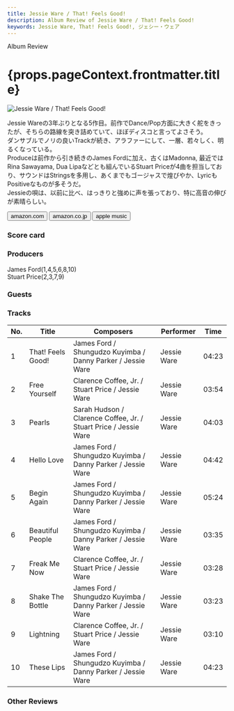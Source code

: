 ```yaml
---
title: Jessie Ware / That! Feels Good!
description: Album Review of Jessie Ware / That! Feels Good!
keywords: Jessie Ware, That! Feels Good!, ジェシー・ウェア
---
```






<p className="largeP">Album Review</p>
<h1 className="h1--no--margin">{props.pageContext.frontmatter.title}</h1>

<Row  className="image-card-group">
	<Column colMd={3} colLg={4} noGutterMdLeft="">
       <ImageCard>

![Jessie Ware / That! Feels Good!](../../images/cd/jessieware5L.jpg)

</ImageCard>
	</Column>
	<Column colMd={4} colLg={8} noGutterMdLeft="">
		<p>
			Jessie Wareの3年ぶりとなる5作目。前作でDance/Pop方面に大きく舵をきったが、そちらの路線を突き詰めていて、ほぼディスコと言ってよさそう。
			<br/>ダンサブルでノリの良いTrackが続き、アラファーにして、一層、若々しく、明るくなっている。
			<br/>Produceは前作から引き続きのJames Fordに加え、古くはMadonna, 最近ではRina Sawayama, Dua Lipaなどとも組んでいるStuart Priceが4曲を担当しており、サウンドはStringsを多用し、あくまでもゴージャスで煌びやか、LyricもPositiveなものが多そうだ。
			<br/>Jessieの唄は、以前に比べ、はっきりと強めに声を張っており、特に高音の伸びが素晴らしい。
			</p>
		<div>
		  <Button className="button-right-mergin"  href="https://amzn.to/3Mnwhze" renderIcon={ArrowUpRight} size='sm' kind='primary'>
  	    amazon.com
  	  </Button>
  	  <Button className="button-right-mergin"  href="https://amzn.to/40jyyRH" renderIcon={ArrowUpRight} size='sm' kind='secondary'>
  	    amazon.co.jp
  	  </Button>
			<Button className="button-right-mergin"  href="https://apple.co/49ejJUB" renderIcon={ArrowUpRight} size='sm' kind='tertiary'>
  	    apple music
  	  </Button>
			<AdvJS2/>
		</div>
	</Column>
</Row>
<Row >
	<Column colMd={4} colLg={4} noGutterMdLeft="">
		<div>
		  <h3>Score card</h3>
			<SliderJS1 value="5" />
		  <SliderJS2 value="1" />
			<SliderJS3 value="1" />
		  <SliderJS4 value="9" />
		</div>
	</Column>
	<Column colMd={8} colLg={8} noGutterMdLeft="">
		<div>
			<h3>Producers</h3>
			<p>
				James Ford(1,4,5,6,8,10)
				<br/>Stuart Price(2,3,7,9)
			</p>
			<h3>Guests</h3>
			<p>
			</p>
		</div>
	</Column>
</Row>

<h3>Tracks</h3>

| No. | Title             | Composers                                                        | Performer   | Time  |
| --- | ----------------- | ---------------------------------------------------------------- | ----------- | ----- |
| 1   | That! Feels Good! | James Ford / Shungudzo Kuyimba / Danny Parker / Jessie Ware      | Jessie Ware | 04:23 |
| 2   | Free Yourself     | Clarence Coffee, Jr. / Stuart Price / Jessie Ware                | Jessie Ware | 03:54 |
| 3   | Pearls            | Sarah Hudson / Clarence Coffee, Jr. / Stuart Price / Jessie Ware | Jessie Ware | 04:03 |
| 4   | Hello Love        | James Ford / Shungudzo Kuyimba / Danny Parker / Jessie Ware      | Jessie Ware | 04:42 |
| 5   | Begin Again       | James Ford / Shungudzo Kuyimba / Danny Parker / Jessie Ware      | Jessie Ware | 05:24 |
| 6   | Beautiful People  | James Ford / Shungudzo Kuyimba / Danny Parker / Jessie Ware      | Jessie Ware | 03:35 |
| 7   | Freak Me Now      | Clarence Coffee, Jr. / Stuart Price / Jessie Ware                | Jessie Ware | 03:28 |
| 8   | Shake The Bottle  | James Ford / Shungudzo Kuyimba / Danny Parker / Jessie Ware      | Jessie Ware | 03:23 |
| 9   | Lightning         | Clarence Coffee, Jr. / Stuart Price / Jessie Ware                | Jessie Ware | 03:10 |
| 10  | These Lips        | James Ford / Shungudzo Kuyimba / Danny Parker / Jessie Ware      | Jessie Ware | 04:23 |

<h3>Other Reviews</h3>

<Row>
  <Column colMd={3} colLg={3} noGutterMdLeft>
    <Review1 />
  </Column>
  <Column colMd={3} colLg={3} noGutterMdLeft>
    <Review2 />
  </Column>
</Row>

<AdvJS3 />
